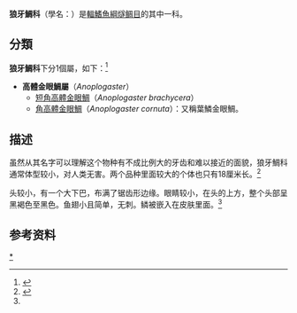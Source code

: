 {{Automatic Taxobox
| name = 狼牙鯛科
| image = Anoplogaster cornuta 2012.jpg
| taxon = Anoplogaster
| parent_authority   = [[Theodore_Gill|T. N. Gill]], 1893
| authority     = [[Albert_Günther|Günther]], 1859
| subdivision_ranks = [[屬|屬]]
| subdivision = 
*見內文
}}
'''狼牙鯛科'''（學名：{{lang|en|''Anoplogastridae''}}）是[[輻鰭魚綱|輻鰭魚綱]][[燧鲷目|燧鲷目]]的其中一科。

==分類==
'''狼牙鯛科'''下分1個屬，如下：<ref name=FB_family>{{FishBase genus | genus = Anoplogaster| month = October | year = 2012}}</ref>
*'''高體金眼鯛屬'''（''Anoplogaster''）
**[[短角高體金眼鯛|短角高體金眼鯛]]（''Anoplogaster brachycera''）
**[[角高體金眼鯛|角高體金眼鯛]]（''Anoplogaster cornuta''）：又稱葉鱗金眼鯛。

== 描述 ==
虽然从其名字可以理解这个物种有不成比例大的牙齿和难以接近的面貌，狼牙鯛科通常体型较小，对人类无害。两个品种里面较大的个体也只有18厘米长。<ref name=FB_cornuta>{{FishBase species | genus = Anoplogaster | species = cornuta | month = 1 | year = 2006}}</ref> 

头较小，有一个大下巴，布满了锯齿形边缘。眼睛较小，在头的上方，整个头部呈黑褐色至黑色。鱼翅小且简单，无刺。鳞被嵌入在皮肤里面。<ref name=FB_family/>

==参考资料==
{{reflist}}

{{Taxonbar|from=Q2140610}}

[[Category:狼牙鯛科|*]]